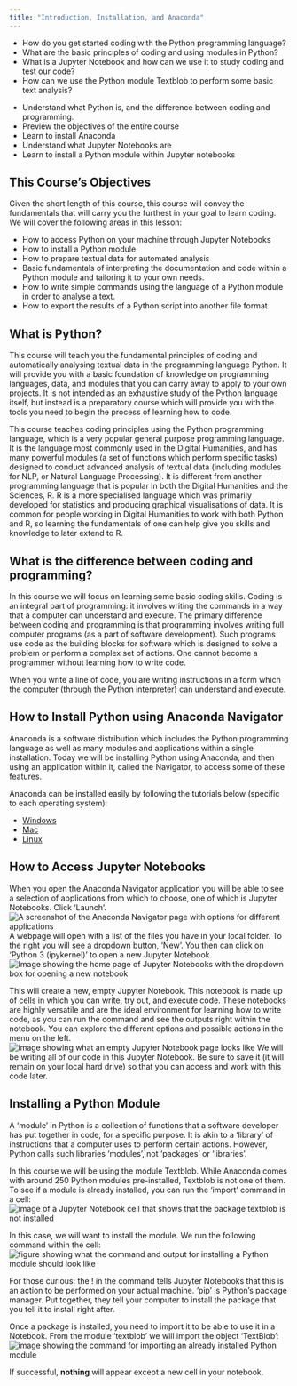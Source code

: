 ```yaml
---
title: "Introduction, Installation, and Anaconda"
---
```


:::::::::::::::::::::::::::::::::::::: questions 

- How do you get started coding with the Python programming language?
- What are the basic principles of coding and using modules in Python?
- What is a Jupyter Notebook and how can we use it to study coding and test our code?
- How can we use the Python module Textblob to perform some basic text analysis?

::::::::::::::::::::::::::::::::::::::::::::::::

::::::::::::::::::::::::::::::::::::: objectives

- Understand what Python is, and the difference between coding and programming.
- Preview the objectives of the entire course
- Learn to install Anaconda 
- Understand what Jupyter Notebooks are
- Learn to install a Python module within Jupyter notebooks

## This Course's Objectives

Given the short length of this course, this course will convey the fundamentals that will carry you the furthest in your goal to learn coding. We will cover the following areas in this lesson:

- How to access Python on your machine through Jupyter Notebooks
- How to install a Python module
- How to prepare textual data for automated analysis
- Basic fundamentals of interpreting the documentation and code within a Python module and tailoring it to your own needs.
- How to write simple commands using the language of a Python module in order to analyse a text.
- How to export the results of a Python script into another file format
::::::::::::::::::::::::::::::::::::::::::::::::

:::::::::::::::::::::::::::::::::::::: Introduction

## What is Python? 

This course will teach you the fundamental principles of coding and automatically analysing textual data in the programming language Python. It will provide you with a basic foundation of knowledge on programming languages, data, and modules that you can carry away to apply to your own projects. It is not intended as an exhaustive study of the Python language itself, but instead is a preparatory course which will provide you with the tools you need to begin the process of learning how to code.

This course teaches coding principles using the Python programming language, which is a very popular general purpose programming language. It is the language most commonly used in the Digital Humanities, and has many powerful modules (a set of functions which perform specific tasks) designed to conduct advanced analysis of textual data (including modules for NLP, or Natural Language Processing). It is different from another programming language that is popular in both the Digital Humanities and the Sciences, R. R is a more specialised language which was primarily developed for statistics and producing graphical visualisations of data. It is common for people working in Digital Humanities to work with both Python and R, so learning the fundamentals of one can help give you skills and knowledge to later extend to R.

## What is the difference between coding and programming?

In this course we will focus on learning some basic coding skills. Coding is an integral part of programming: it involves writing the commands in a way that a computer can understand and execute. The primary difference between coding and programming is that programming involves writing full computer programs (as a part of software development). Such programs use code as the building blocks for software which is designed to solve a problem or perform a complex set of actions. One cannot become a programmer without learning how to write code. 

When you write a line of code, you are writing instructions in a form which the computer (through the Python interpreter) can understand and execute.

::::::::::::::::::::::::::::::::::::::::::::::::

:::::::::::::::::::::::::::::::::::::::::::::::: spoiler

## How to Install Python using Anaconda Navigator

Anaconda is a software distribution which includes the Python programming language as well as many modules and applications within a single installation. Today we will be installing Python using Anaconda, and then using an application within it, called the Navigator, to access some of these features. 

Anaconda can be installed easily by following the tutorials below (specific to each operating system):

- [Windows](https://docs.anaconda.com/free/anaconda/install/windows/)
- [Mac](https://docs.anaconda.com/free/anaconda/install/mac-os/)
- [Linux](https://docs.anaconda.com/free/anaconda/install/linux/)

::::::::::::::::::::::::::::::::::::::::::::::::::

:::::::::::::::::::::::::::::::::::::::::::::::: Navigating
## How to Access Jupyter Notebooks

When you open the Anaconda Navigator application you will be able to see a selection of applications from which to choose, one of which is Jupyter Notebooks. Click 'Launch'. ![Finding Jupyter Notebooks](fig/locating-jupyter-notebooks.png){alt='A screenshot of the Anaconda Navigator page with options for different applications'} A webpage will open with a list of the files you have in your local folder. To the right you will see a dropdown button, 'New'. You then can click on 'Python 3 (ipykernel)' to open a new Jupyter Notebook. ![Opening Jupyter Notebooks](fig/open-jupyter-notebook.png){alt='Image showing the home page of Jupyter Notebooks with the dropdown box for opening a new notebook'}

This will create a new, empty Jupyter Notebook. This notebook is made up of cells in which you can write, try out, and execute code. These notebooks are highly versatile and are the ideal environment for learning how to write code, as you can run the command and see the outputs right within the notebook. You can explore the different options and possible actions in the menu on the left. ![Showing an empty Jupyter Notebook](fig/empty-jupyter-notebook.png){alt='image showing what an empty Jupyter Notebook page looks like'} 
We will be writing all of our code in this Jupyter Notebook. Be sure to save it (it will remain on your local hard drive) so that you can access and work with this code later.

::::::::::::::::::::::::::::::::::::::::::::::::::

:::::::::::::::::::::::::::::::::::::::::::::::: Installation
## Installing a Python Module

A 'module' in Python is a collection of functions that a software developer has put together in code, for a specific purpose. It is akin to a 'library' of instructions that a computer uses to perform certain actions. However, Python calls such libraries 'modules', not 'packages' or 'libraries'.

In this course we will be using the module Textblob. While Anaconda comes with around 250 Python modules pre-installed, Textblob is not one of them. To see if a module is already installed, you can run the 'import' command in a cell: ![Checking if a module is installed](fig/checking-installation.png){alt='image of a Jupyter Notebook cell that shows that the package textblob is not installed'}

In this case, we will want to install the module. We run the following command within the cell: ![Installing a Python module](fig/installing-textblob.png){alt='figure showing what the command and output for installing a Python module should look like'}



For those curious: the ! in the command tells Jupyter Notebooks that this is an action to be performed on your actual machine. 'pip' is Python's package manager. Put together, they tell your computer to install the package that you tell it to install right after.

Once a package is installed, you need to import it to be able to use it in a Notebook. From the module 'textblob' we will import the object 'TextBlob': ![Importing an installed package](fig/importing-textblob.png){alt='image showing the command for importing an already installed Python module'}

If successful, **nothing** will appear except a new cell in your notebook. 
::::::::::::::::::::::::::::::::::::::::::::::::::
